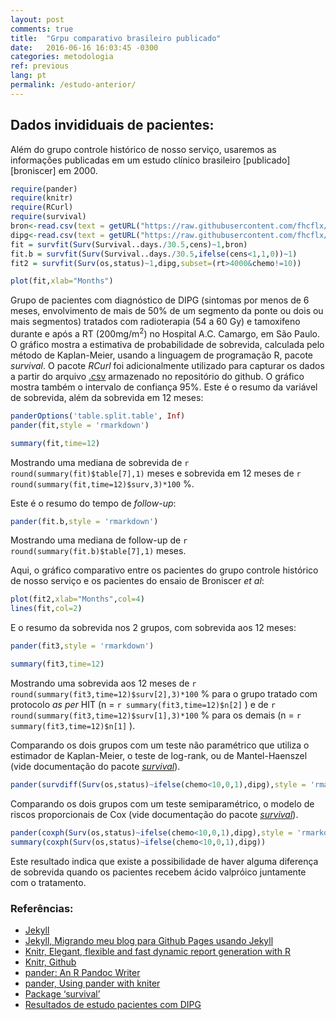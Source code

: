 ---
layout: post
comments: true
title:  "Grpu comparativo brasileiro publicado"
date:   2016-06-16 16:03:45 -0300
categories: metodologia
ref: previous
lang: pt
permalink: /estudo-anterior/
---

## Dados invididuais de pacientes:

Além do grupo controle histórico de nosso serviço, usaremos as informações publicadas em um estudo clínico brasileiro [publicado][broniscer] em 2000.

```{r warning=F, message=F}
require(pander)  
require(knitr)
require(RCurl)
require(survival)
bron<-read.csv(text = getURL("https://raw.githubusercontent.com/fhcflx/valkyrie/gh-pages/_data/broniscer2000table1.csv"))
dipg<-read.csv(text = getURL("https://raw.githubusercontent.com/fhcflx/valkyrie/gh-pages/_data/dipg.csv"))
fit = survfit(Surv(Survival..days./30.5,cens)~1,bron)
fit.b = survfit(Surv(Survival..days./30.5,ifelse(cens<1,1,0))~1)
fit2 = survfit(Surv(os,status)~1,dipg,subset=(rt>4000&chemo!=10))
```

```{r Sobrevida, fig.height=10, fig.width=12, fig.cap='Survival of patients with DIPG in the Broniscer _et al_ trial'}
plot(fit,xlab="Months")
```

Grupo de pacientes com diagnóstico de DIPG (sintomas por menos de 6 meses, envolvimento de mais de 50% de um segmento da ponte ou dois ou mais segmentos) tratados com radioterapia (54 a 60 Gy) e tamoxifeno durante e após a RT (200mg/m<sup>2</sup>) no Hospital A.C. Camargo, em São Paulo. O gráfico mostra a estimativa de probabilidade de sobrevida, calculada pelo método de Kaplan-Meier, usando a linguagem de programação R, pacote *survival*. O pacote *RCurl* foi adicionalmente utilizado para capturar os dados a partir do arquivo [.csv][csv] armazenado no repositório do github. O gráfico mostra também o intervalo de confiança 95%.
Este é o resumo da variável de sobrevida, além da sobrevida em 12 meses:

```{r echo=F}
panderOptions('table.split.table', Inf)
pander(fit,style = 'rmarkdown')
```

```{r echo=F}
summary(fit,time=12)
```

Mostrando uma mediana de sobrevida de `r round(summary(fit)$table[7],1)` meses e sobrevida em 12 meses de `r round(summary(fit,time=12)$surv,3)*100` %.

Este é o resumo do tempo de _follow-up_:

```{r echo=F}
pander(fit.b,style = 'rmarkdown')
```

Mostrando uma mediana de follow-up de `r round(summary(fit.b)$table[7],1)` meses.

Aqui, o gráfico comparativo entre os pacientes do grupo controle histórico de nosso serviço e os pacientes do ensaio de Broniscer _et al_:

```{r Sobrevida2, fig.height=10, fig.width=12, fig.cap='Survival of patients with DIPG'}
plot(fit2,xlab="Months",col=4)
lines(fit,col=2)
```

E o resumo da sobrevida nos 2 grupos, com sobrevida aos 12 meses:
```{r echo=F}
pander(fit3,style = 'rmarkdown')
```
```{r echo=F}
summary(fit3,time=12)
```

Mostrando uma sobrevida aos 12 meses de `r round(summary(fit3,time=12)$surv[2],3)*100` % para o grupo tratado com protocolo _as per_ HIT (n = `r summary(fit3,time=12)$n[2]` ) e de `r round(summary(fit3,time=12)$surv[1],3)*100` % para os demais (n = `r summary(fit3,time=12)$n[1]` ).

Comparando os dois grupos com um teste não paramétrico que utiliza o estimador de Kaplan-Meier, o teste de log-rank, ou de Mantel-Haenszel (vide documentação do pacote [_survival_][survival]).

```{r echo=F}
pander(survdiff(Surv(os,status)~ifelse(chemo<10,0,1),dipg),style = 'rmarkdown')
```

Comparando os dois grupos com um teste semiparamétrico, o modelo de riscos proporcionais de Cox (vide documentação do pacote [_survival_][survival]).

```{r echo=F}
pander(coxph(Surv(os,status)~ifelse(chemo<10,0,1),dipg),style = 'rmarkdown')
summary(coxph(Surv(os,status)~ifelse(chemo<10,0,1),dipg))
```

Este resultado indica que existe a possibilidade de haver alguma diferença de sobrevida quando os pacientes recebem ácido valpróico juntamente com o tratamento.

### Referências:

- [Jekyll][jekyll]
- [Jekyll, Migrando meu blog para Github Pages usando Jekyll][jekyll-migrando]
- [Knitr, Elegant, flexible and fast dynamic report generation with R][knitr]
- [Knitr, Github][yihui]
- [pander: An R Pandoc Writer][pander]
- [pander, Using pander with kniter][pander-knitr]
- [Package 'survival'][survival]
- [Resultados de estudo pacientes com DIPG][csv]

[jekyll]: https://jekyllrb.com
[jekyll-migrando]: http://fhcflx.github.io/pharmakon/jekyll/update/2016/05/01/Migrando-meu-blog-para-Github-Pages-usando-Jekyll.html
[knitr]: http://yihui.name/knitr/
[yihui]: https://github.com/yihui/knitr
[pander]: http://rapporter.github.io/pander/
[pander-knitr]: http://rapporter.github.io/pander/knitr.html
[survival]: https://cran.r-project.org/web/packages/survival/survival.pdf
[csv]:https://github.com/fhcflx/valkyrie/blob/gh-pages/_data/broniscer2000table1.csv
